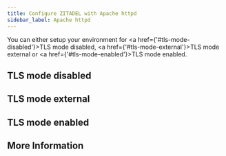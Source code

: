 ```yaml
---
title: Configure ZITADEL with Apache httpd
sidebar_label: Apache httpd
---
```




<ProxyGuideOverview link={link} compose={Compose}></ProxyGuideOverview>

You can either setup your environment for <a href={'#tls-mode-disabled'}>TLS mode disabled</a>, <a href={'#tls-mode-external'}>TLS mode external</a> or <a href={'#tls-mode-enabled'}>TLS mode enabled</a>.

## TLS mode disabled

<!-- grpc NOT WORKING -->
<ProxyGuideTLSMode mode="disabled" configfilename="httpd-disabled-tls.conf" configfilecontent={ConfigDisabled} providername={providername} link={link} lower={lower}></ProxyGuideTLSMode>

## TLS mode external

<!-- grpc NOT WORKING -->
<ProxyGuideTLSMode mode="external" configfilename="httpd-external-tls.conf" configfilecontent={ConfigExternal} providername={providername} link={link} lower={lower}></ProxyGuideTLSMode>

## TLS mode enabled

<!-- grpc NOT WORKING -->
<ProxyGuideTLSMode mode="enabled" configfilename="httpd-enabled-tls.conf" configfilecontent={ConfigEnabled} providername={providername} link={link} lower={lower}></ProxyGuideTLSMode>

## More Information

<ProxyGuideMore></ProxyGuideMore>
